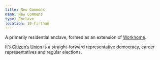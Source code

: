```yaml
---
title: New Commons
name: New Commons
type: Enclave
location: 10-firthan
---
```

A primarily residential enclave, formed as an extension of
[Workhome](location:workhome).

It’s [Citizen’s Union](lore:citizens-unions) is a straight-forward
representative democracy, career representatives and regular elections.

